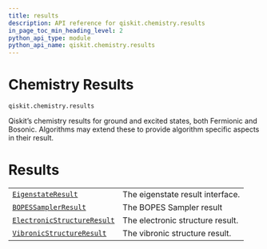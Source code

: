 ```yaml
---
title: results
description: API reference for qiskit.chemistry.results
in_page_toc_min_heading_level: 2
python_api_type: module
python_api_name: qiskit.chemistry.results
---
```


<span id="module-qiskit.chemistry.results" />

<span id="qiskit-chemistry-results" />

<span id="chemistry-results-qiskit-chemistry-results" />

# Chemistry Results

<span id="module-qiskit.chemistry.results" />

`qiskit.chemistry.results`

Qiskit’s chemistry results for ground and excited states, both Fermionic and Bosonic. Algorithms may extend these to provide algorithm specific aspects in their result.

# Results

|                                                                                                                                        |                                  |
| -------------------------------------------------------------------------------------------------------------------------------------- | -------------------------------- |
| [`EigenstateResult`](qiskit.chemistry.results.EigenstateResult "qiskit.chemistry.results.EigenstateResult")                            | The eigenstate result interface. |
| [`BOPESSamplerResult`](qiskit.chemistry.results.BOPESSamplerResult "qiskit.chemistry.results.BOPESSamplerResult")                      | The BOPES Sampler result         |
| [`ElectronicStructureResult`](qiskit.chemistry.results.ElectronicStructureResult "qiskit.chemistry.results.ElectronicStructureResult") | The electronic structure result. |
| [`VibronicStructureResult`](qiskit.chemistry.results.VibronicStructureResult "qiskit.chemistry.results.VibronicStructureResult")       | The vibronic structure result.   |

